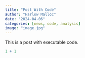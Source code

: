 ```yaml
---
title: "Post With Code"
author: "Harlow Malloc"
date: "2024-04-06"
categories: [news, code, analysis]
image: "image.jpg"
---
```


This is a post with executable code.

```r
1 + 1
```
